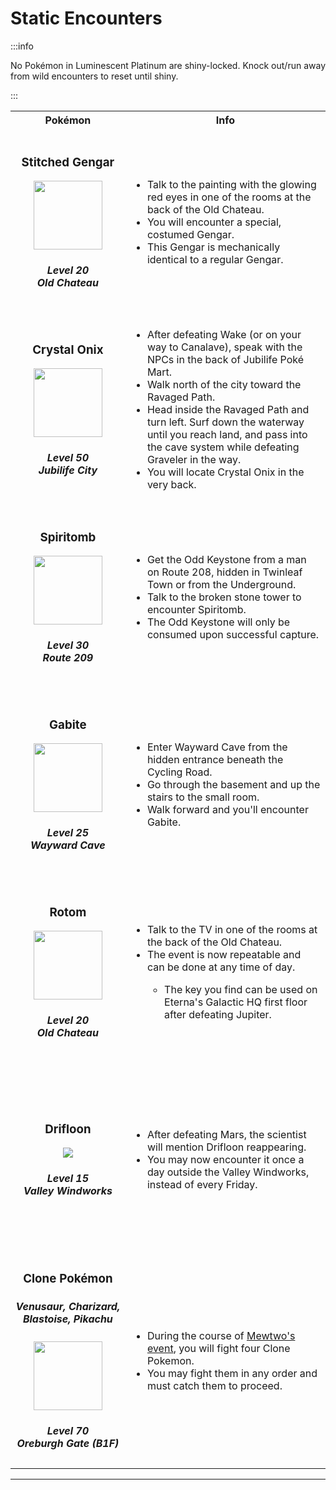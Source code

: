 # Static Encounters

:::info

No Pokémon in Luminescent Platinum are shiny-locked. Knock out/run away from wild encounters to reset until shiny.

:::

<table>
    <tr>
        <th width="300">Pokémon</th>
        <th width="700">Info</th>
    </tr>
    <tr>
        <td align="center" height="300">
            <h3>Stitched Gengar</h3>
            <img src="https://raw.githubusercontent.com/TeamLumi/luminescent-team/main/static/img/pm0094_01_00_00_L.webp"
                width="110" />
            <h5>Level 20<br />
                Old Chateau</h5>
        </td>
        <td>
            <ul>
                <li> Talk to the painting with the glowing red eyes in one of the rooms at the back of the Old
                    Chateau.</li>
                <li> You will encounter a special, costumed Gengar.</li>
                <li> This Gengar is mechanically identical to a regular Gengar.</li>
            </ul>
        </td>
    </tr>
    <tr>
        <td align="center" height="300">
            <h3>Crystal Onix</h3>
            <img src="https://raw.githubusercontent.com/TeamLumi/luminescent-team/main/static/img/pm0095_01_00_00_L.webp"
                width="110" />
            <h5>Level 50<br />
                Jubilife City</h5>
        </td>
        <td>
            <ul>
                <li> After defeating Wake (or on your way to Canalave), speak with the NPCs in the back of
                    Jubilife Poké Mart.</li>
                <li> Walk north of the city toward the Ravaged Path.</li>
                <li> Head inside the Ravaged Path and turn left. Surf down the waterway until you reach land,
                    and pass into the cave system while defeating Graveler in the way.</li>
                <li> You will locate Crystal Onix in the very back.</li>
            </ul>
        </td>
    </tr>
    <tr>
        <td align="center" height="300">
            <h3>Spiritomb</h3>
            <img src="https://raw.githubusercontent.com/TeamLumi/luminescent-team/main/static/img/pm0442_00_00_00_L.webp"
                width="110" />
            <h5>Level 30<br />
                Route 209</h5>
        </td>
        <td>
            <ul>
                <li> Get the Odd Keystone from a man on Route 208, hidden in Twinleaf Town or from the
                    Underground.</li>
                <li> Talk to the broken stone tower to encounter Spiritomb.</li>
                <li> The Odd Keystone will only be consumed upon successful capture.</li>
            </ul>
        </td>
    </tr>
    <tr>
        <td align="center" height="300">
            <h3>Gabite</h3>
            <img src="https://raw.githubusercontent.com/TeamLumi/luminescent-team/main/static/img/pm0444_00_00_00_L.webp"
                width="110" />
            <h5>Level 25<br />
                Wayward Cave</h5>
        </td>
        <td>
            <ul>
                <li> Enter Wayward Cave from the hidden entrance beneath the Cycling Road.</li>
                <li> Go through the basement and up the stairs to the small room.</li>
                <li> Walk forward and you'll encounter Gabite.</li>
            </ul>
        </td>
    </tr>
    <tr>
        <td align="center" height="300">
            <h3>Rotom</h3>
            <img src="https://raw.githubusercontent.com/TeamLumi/luminescent-team/main/static/img/pm0479_00_02_00_L.webp"
                width="110" />
            <h5>Level 20<br />
                Old Chateau</h5>
        </td>
        <td>
            <ul>
                <li> Talk to the TV in one of the rooms at the back of the Old Chateau.</li>
                <li> The event is now repeatable and can be done at any time of day.</li>
                <ul>
                    <li> The key you find can be used on Eterna's Galactic HQ first floor after defeating
                        Jupiter.</li>
                </ul>
            </ul>
        </td>
    </tr>
        <tr>
        <td align="center" height="300">
            <h3>Drifloon</h3>
            <img src="https://raw.githubusercontent.com/TeamLumi/luminescent-team/main/static/img/pm0425_00_00_00_L.png" />
            <h5>Level 15<br />
                Valley Windworks</h5>
        </td>
        <td>
            <ul>
                <li> After defeating Mars, the scientist will mention Drifloon reappearing.</li>
                <li> You may now encounter it once a day outside the Valley Windworks, instead of every Friday.</li>
            </ul>
        </td>
    </tr>
    <tr>
        <td align="center" height="300">
            <h3>Clone Pokémon</h3>
            <h5>Venusaur, Charizard, Blastoise, Pikachu</h5>
            <img src="https://raw.githubusercontent.com/TeamLumi/luminescent-team/main/static/img/pm0025_01_00_00_L.webp"
                width="110" />
            <h5>Level 70<br />
                Oreburgh Gate (B1F)</h5>
        </td>
        <td>
            <ul>
                <li> During the course of <a
                        href="https://luminescent.team/docs/special-events/legendaries#kanto-legendaries">Mewtwo's
                        event</a>, you will fight four Clone Pokemon.</li>
                <li> You may fight them in any order and must catch them to proceed.</li>
            </ul>
        </td>
    </tr>
</table>
<hr />
